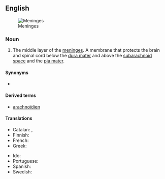 ==English==
[[File:Meninges-en.svg|thumb|Meninges]]

===Noun===
{{en-noun}}
{{wikipedia}}

# {{lb|en|anatomy}} The middle layer of the [[meninges]]. A membrane that protects the brain and spinal cord below the [[dura mater]] and above the [[subarachnoid space]] and the [[pia mater]].

====Synonyms====
* {{l|en|arachnoid}}

====Derived terms====
* [[arachnoïdien]]

====Translations====
{{trans-top|middle layer of the meninges}}
* Catalan: {{t|ca|aracnoide|f}}, {{t|ca|membrana aracnoide|f}}
* Finnish: {{t+|fi|lukinkalvo}}
* French: {{t+|fr|arachnoïde|f}}
* Greek: {{t|el|αραχνοειδής μήνιγξ|f}}
{{trans-mid}}
* Ido: {{t+|io|araknoido}}
* Portuguese: {{t+|pt|aracnoide|f}}
* Spanish: {{t+|es|aracnoides|m}}
* Swedish: {{t|sv|spindelvävshinnan|c}}
{{trans-bottom}}